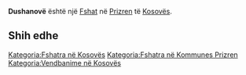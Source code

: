 {{Fshat në Kosovës
 | Emri                = Dushanovë
| sqi_N_name = Dushanovë
| sqi_N_FULL_NAME_RO = Dushanovë
| sqi_N_FULL_NAME_ND_RO = Dushanove
| sqi_N_SORT_NAME_RG = DUSHANOVE
| sqi_N_FULL_NAME_RG = Dushanovë
| sqi_N_FULL_NAME_ND_RG = Dushanove
| sqi_V_name = Arbanë
| sqi_V_FULL_NAME_RO = Arbanë Rrallinë Dushanova
| sqi_V_FULL_NAME_ND_RO = Arbane Rralline Dushanova
| sqi_V_SORT_NAME_RG = ARBANE RRALLINE DUSHANOVA
| sqi_V_FULL_NAME_RG = Arbanë Rrallinë Dushanova
| sqi_V_FULL_NAME_ND_RG = Arbane Rralline Dushanova
| srp_N_name = Dušanovo
| srp_N_FULL_NAME_RO = Dušanovo
| srp_N_FULL_NAME_ND_RO = Dusanovo
| srp_N_SORT_NAME_RG = DUSANOVO
| srp_N_FULL_NAME_RG = Dušanovo
| srp_N_FULL_NAME_ND_RG = Dusanovo
| srp_NS_name = Душаново
| srp_NS_FULL_NAME_RO = Душаново
| srp_NS_FULL_NAME_ND_RO = Душаново
| srp_NS_SORT_NAME_RG = ДУШАНОВО
| srp_NS_FULL_NAME_RG = Душаново
| srp_NS_FULL_NAME_ND_RG = Душаново
| srp_V_name = Dušanovac
| srp_V_FULL_NAME_RO = Dušanovac
| srp_V_FULL_NAME_ND_RO = Dusanovac
| srp_V_SORT_NAME_RG = DUSANOVAC
| srp_V_FULL_NAME_RG = Dušanovac
| srp_V_FULL_NAME_ND_RG = Dusanovac
| std_V_name = Arbana
| std_V_FULL_NAME_RO = Arbana
| std_V_FULL_NAME_ND_RO = Arbana
| std_V_SORT_NAME_RG = ARBANA
| std_V_FULL_NAME_RG = Arbana
| std_V_FULL_NAME_ND_RG = Arbana

 | Emri (Rasa dhanore) = 
 | Figura              = 
 | Shteti              = Kosovo
 | Komuna              = Prizren
 | Kodi postar         = 
 | Sipërfaqja          = 

 | Popullsia           = 

 | Regj. i popullsisë  = 
 | Dend. e popullsisë  = 
 | Faqja zyrtare       = 
 <!--- Koordinatat ----> 
 | Gjerësia            = 42.231667
 | Gjatësia            = 20.719722
 | Lartësia            = 
}}
'''Dushanovë''' është një [[Fshat]] në [[Prizren]] të [[Kosovës]].

<!-- == Gjeografia == -->
<!-- == Historia == -->
<!-- == Demografia == -->
== Shih edhe ==
{{Komuna Prizren}}
{{Kosovo-Administrata-Cung}}

[[Kategoria:Fshatra në Kosovës]]
[[Kategoria:Fshatra në Kommunes Prizren]]
[[Kategoria:Vendbanime në Kosovës]]